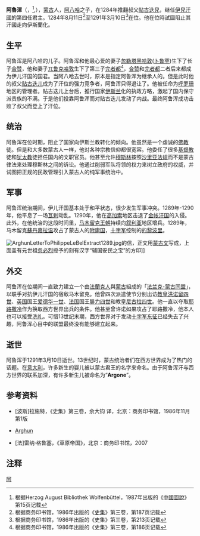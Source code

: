 {{Infobox Monarch
| name            = 阿鲁浑
| title           = 伊儿汗
| image           = AbaqaOnHorseArghunStandingGhazanAsAChild.jpg
| caption         = [[阿八哈|阿八哈]]骑在马上，身边是他的儿子[[阿鲁浑|阿鲁浑]]，阿鲁浑手中抱着自己的儿子[[合赞|合赞]]，绘制于14世纪早期 
| reign           = 1284年8月11日 - 1291年3月10日
| coronation      = 1284年8月11日
| othertitles     =
| full name       = 阿鲁浑
| predecessor     = [[貼古迭兒|貼古迭兒]]
| successor       = [[海合都|海合都]]
| suc-type        =
| heir            =
| queen           = [[忽勒塔黑哈敦|忽勒塔黑哈敦]]([[卜鲁罕|卜鲁罕]])
| consort         =
| spouse 1        =
| spouse 2        =
| spouse 3        =
| spouse 4        =
| spouse 5        =
| spouse 6        =
| issue           =
| royal house     =
| dynasty         =
| royal anthem    =
| father          = [[阿八哈|阿八哈]] 
| mother          = [[海迷失哈敦|海迷失哈敦]]
| date of birth   = 1258年
| place of birth  =
| date of death   = 1291年3月10日
| place of death  = 
| date of burial  =
| place of burial = 
|}}

'''阿魯渾'''（{{mong|m=ᠠᠷᠭᠤᠨ|k=Аргун|z=Arghun}}，{{Lang-de|Arγun}}<ref>根据Herzog August Bibliothek Wolfenbüttel，1987年出版的《[[中國圖說|中國圖說]]》第15页记载</ref>,{{bd|1258年||1291年|3月10日}}），[[蒙古|蒙古]]人，[[阿八哈|阿八哈]]之子，在1284年推翻叔父[[貼古迭兒|貼古迭兒]]，继任[[伊兒汗國|伊兒汗國]]的第四任君主。1284年8月11日<ref>根据商务印书馆，1986年出版的《[[史集|史集]]》第三卷，第187页记载</ref>至1291年3月10日<ref>根据商务印书馆，1986年出版的《史集》第三卷，第213页记载</ref>在位。他在位時試圖阻止其汗國走向伊斯蘭化。

== 生平 ==

阿鲁浑是阿八哈的儿子。阿鲁浑和他最心爱的妻子[[忽勒塔黑哈敦|忽勒塔黑哈敦]]([[卜鲁罕|卜鲁罕]])生下了长子[[合赞|合赞]]，他和妻子[[兀鲁克哈敦|兀鲁克哈敦]]生下了第三子[[完者都|完者都]]<ref>根据商务印书馆，1986年出版的《史集》第三卷，第186页记载</ref>，[[合赞|合赞]]和[[完者都|完者都]]二者后来都成为伊儿汗国的国君。当阿八哈去世时，原本是指定阿鲁浑为继承人的。但是此时他的叔父[[贴古迭儿|贴古迭儿]]成为了汗位的强力竞争者，阿鲁浑只得退让了。他被任命为[[大呼罗珊|呼罗珊]]地区的管理者。贴古迭儿上台后，推行国家[[伊斯兰|伊斯兰]]化的执政方略，激起了国内保守派贵族的不满。于是他们投靠阿鲁浑而对贴古迭儿发动了内战。最终阿鲁浑成功击败了叔父而登上了汗位。

== 统治 ==

阿鲁浑在位时期，阻止了国家向伊斯兰教转化的倾向。他虽然是一个虔诚的[[佛教|佛教]]徒。但是和大多数蒙古人一样，他对各种宗教信仰都很宽容。他委任了很多[[基督教|基督教]]徒和[[犹太教|犹太教]]徒担任国内的文职官员。他甚至允许[[穆斯林|穆斯林]]按照[[沙里亚法规|沙里亚法规]]而不是蒙古律法来处理穆斯林之间的诉讼。他通过削弱军队将领的权力来树立政府的权威，并试图把正规的民政管理引入蒙古人的纯军事统治中。

== 军事 ==

阿鲁浑统治期间，伊儿汗国基本处于和平状态，很少发生军事冲突。1289年-1290年，他平息了一场[[瓦剌|瓦剌]]动乱。1290年，他在[[高加索|高加索]]地区击退了[[金帐汗国|金帐汗国]]的入侵。此外，在他统治的这段时间里，[[马木留克王朝|马木留克王朝]]持续向[[叙利亚|叙利亚]]地区增兵。1289年，马木留克[[苏丹_(称谓)|蘇丹]][[嘉拉温|嘉拉温]]攻占了蒙古人的[[附庸国|附庸国]]，[[十字军|十字军]]控制的[[的黎波里|的黎波里]]。

[[File:ArghunLetterToPhilippeLeBelExtract1289.jpg|thumb]]的信，正文用[[蒙古文|蒙古文]]写成，上面盖有元世祖[[忽必烈|忽必烈]]授予的刻有汉字“辅国安民之宝”的方印]]

== 外交 ==

阿鲁浑在位期间一直致力建立一个由[[法蘭克人|法蘭克人]]與[[蒙古族|蒙古]]組成的「[[法兰克-蒙古同盟|法兰克-蒙古同盟]]」，以联手对抗伊儿汗国的宿敌马木留克。他曾四次派遣使节分别出访[[教皇|教皇]][[洪诺留四世|洪诺留四世]]、[[英国|英国]]国王[[爱德华一世|爱德华一世]]、[[法国|法国]]国王[[腓力四世_(法兰西)|腓力四世]]和教皇[[尼古拉四世|尼古拉四世]]。他一直以夺取[[耶路撒冷|耶路撒冷]]作为换取西方世界出兵的条件。他甚至曾许诺如果攻占了耶路撒冷，他本人也可以接受[[洗礼|洗礼]]。可惜13世纪末期，西方世界对于发动[[十字军东征|十字军东征]]已经失去了兴趣，阿鲁浑心目中的联盟最终没有能够建立起来。

== 逝世 ==

阿鲁浑于1291年3月10日逝世。13世纪时，蒙古统治者们在西方世界成为了热门的话题。在[[意大利|意大利]]，许多新生的婴儿被以蒙古君王的名字来命名。由于阿鲁浑汗与西方世界的联系加深，有许多新生儿被命名为“'''Argone'''”。

== 参考资料 ==

* [波斯]拉施特，《史集》第三卷，余大钧 译，北京：商务印书馆，1986年11月第1版
* {{en}}[http://en.wikipedia.org/wiki/Arghun Arghun] {{Wayback|url=http://en.wikipedia.org/wiki/Arghun |date=20210505205041 }}
* [法]雷纳·格鲁塞，《草原帝国》，北京：商务印书馆，2007
== 注释 ==

<div class="references-small">
<references />
</div>

{{start box}}
{{s-before|[[貼古迭兒|貼古迭兒]]}}
{{s-title|[[蒙古|蒙古]][[伊兒汗國|伊兒汗國]]君主|1284年—1291年}}
{{s-after|[[海合都|海合都]]}}
{{end box}}

{{Authority control}}
[[Category:伊儿汗国君主|阿]]